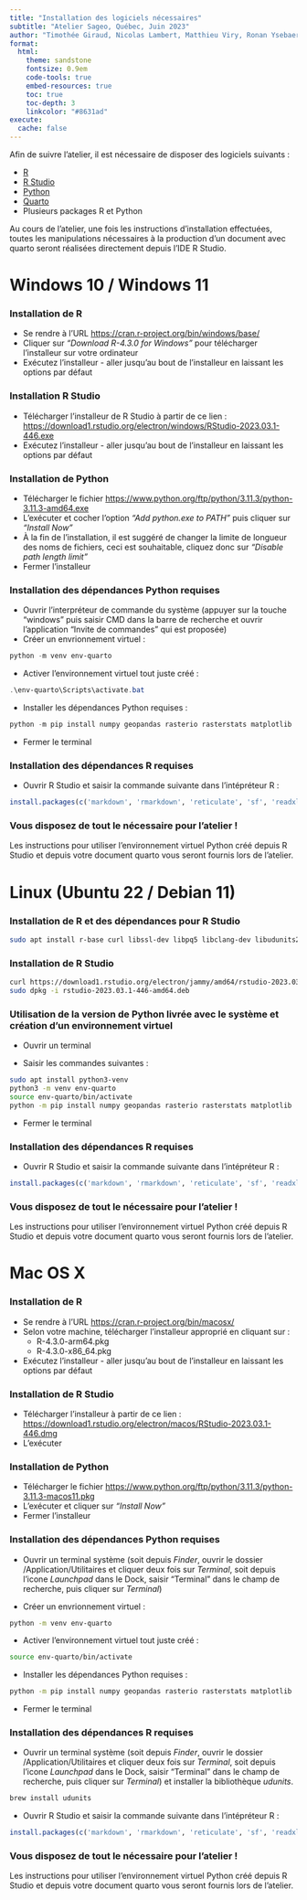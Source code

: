 ```yaml
---
title: "Installation des logiciels nécessaires"
subtitle: "Atelier Sageo, Québec, Juin 2023"
author: "Timothée Giraud, Nicolas Lambert, Matthieu Viry, Ronan Ysebaert (UAR RIATE, CNRS, Université Paris Cité)"
format:
  html:
    theme: sandstone
    fontsize: 0.9em
    code-tools: true
    embed-resources: true
    toc: true
    toc-depth: 3
    linkcolor: "#8631ad"
execute: 
  cache: false
---
```


Afin de suivre l'atelier, il est nécessaire de disposer des logiciels suivants :

- [R](https://www.r-project.org/)
- [R Studio](https://posit.co/download/rstudio-desktop/)
- [Python](https://www.python.org/)
- [Quarto](https://quarto.org/)
- Plusieurs packages R et Python

Au cours de l'atelier, une fois les instructions d'installation effectuées, toutes les manipulations nécessaires à la production d'un document avec quarto seront réalisées directement depuis l'IDE R Studio.

# Windows 10 / Windows 11

### Installation de R

- Se rendre à l'URL [https://cran.r-project.org/bin/windows/base/](https://cran.r-project.org/bin/windows/base/)
- Cliquer sur *"Download R-4.3.0 for Windows"* pour télécharger l'installeur sur votre ordinateur
- Exécutez l'installeur - aller jusqu'au bout de l'installeur en laissant les options par défaut

### Installation R Studio

- Télécharger l'installeur de R Studio à partir de ce lien : [https://download1.rstudio.org/electron/windows/RStudio-2023.03.1-446.exe](https://download1.rstudio.org/electron/windows/RStudio-2023.03.1-446.exe)
- Exécutez l'installeur - aller jusqu'au bout de l'installeur en laissant les options par défaut


### Installation de Python

- Télécharger le fichier [https://www.python.org/ftp/python/3.11.3/python-3.11.3-amd64.exe](https://www.python.org/ftp/python/3.11.3/python-3.11.3-amd64.exe)
- L'exécuter et cocher l'option *"Add python.exe to PATH"* puis cliquer sur *"Install Now"*
- À la fin de l'installation, il est suggéré de changer la limite de longueur des noms de fichiers, ceci est souhaitable, cliquez donc sur *"Disable path length limit"*
- Fermer l'installeur

### Installation des dépendances Python requises

- Ouvrir l'interpréteur de commande du système (appuyer sur la touche "windows" puis saisir CMD dans la barre de recherche et ouvrir l'application "Invite de commandes" qui est proposée)
- Créer un envrionnement virtuel :

```powershell
python -m venv env-quarto
```

- Activer l'environnement virtuel tout juste créé :

```powershell
.\env-quarto\Scripts\activate.bat
```

- Installer les dépendances Python requises :

```powershell
python -m pip install numpy geopandas rasterio rasterstats matplotlib
```

- Fermer le terminal

### Installation des dépendances R requises

- Ouvrir R Studio et saisir la commande suivante dans l'intépréteur R :

```r
install.packages(c('markdown', 'rmarkdown', 'reticulate', 'sf', 'readxl', 'mapsf'))
```

### Vous disposez de tout le nécessaire pour l'atelier !

Les instructions pour utiliser l'environnement virtuel Python créé depuis R Studio et depuis votre document quarto vous seront fournis lors de l'atelier.

# Linux (Ubuntu 22 / Debian 11)

### Installation de R et des dépendances pour R Studio

```bash
sudo apt install r-base curl libssl-dev libpq5 libclang-dev libudunits2-dev
```

### Installation de R Studio

```bash
curl https://download1.rstudio.org/electron/jammy/amd64/rstudio-2023.03.1-446-amd64.deb --output rstudio-2023.03.1-446-amd64.deb
sudo dpkg -i rstudio-2023.03.1-446-amd64.deb
```

### Utilisation de la version de Python livrée avec le système et création d'un environnement virtuel

- Ouvrir un terminal

- Saisir les commandes suivantes :

```bash
sudo apt install python3-venv
python3 -m venv env-quarto
source env-quarto/bin/activate
python -m pip install numpy geopandas rasterio rasterstats matplotlib
```

- Fermer le terminal

### Installation des dépendances R requises 

- Ouvrir R Studio et saisir la commande suivante dans l'intépréteur R :

```r
install.packages(c('markdown', 'rmarkdown', 'reticulate', 'sf', 'readxl', 'mapsf'))
```

### Vous disposez de tout le nécessaire pour l'atelier !

Les instructions pour utiliser l'environnement virtuel Python créé depuis R Studio et depuis votre document quarto vous seront fournis lors de l'atelier.


# Mac OS X

### Installation de R

- Se rendre à l'URL [https://cran.r-project.org/bin/macosx/](https://cran.r-project.org/bin/macosx/)
- Selon votre machine, télécharger l'installeur approprié en cliquant sur :
  * R-4.3.0-arm64.pkg
  * R-4.3.0-x86_64.pkg
- Exécutez l'installeur - aller jusqu'au bout de l'installeur en laissant les options par défaut

### Installation de R Studio

- Télécharger l'installeur à partir de ce lien : [https://download1.rstudio.org/electron/macos/RStudio-2023.03.1-446.dmg](https://download1.rstudio.org/electron/macos/RStudio-2023.03.1-446.dmg)
- L'exécuter


### Installation de Python

- Télécharger le fichier [https://www.python.org/ftp/python/3.11.3/python-3.11.3-macos11.pkg](https://www.python.org/ftp/python/3.11.3/python-3.11.3-macos11.pkg)
- L'exécuter et cliquer sur *"Install Now"*
- Fermer l'installeur


### Installation des dépendances Python requises

- Ouvrir un terminal système (soit depuis *Finder*, ouvrir le dossier /Application/Utilitaires et cliquer deux fois sur *Terminal*, soit depuis l'icone *Launchpad* dans le Dock, saisir "Terminal" dans le champ de recherche, puis cliquer sur *Terminal*)

- Créer un envrionnement virtuel :

```sh
python -m venv env-quarto
```

- Activer l'environnement virtuel tout juste créé :

```sh
source env-quarto/bin/activate
```

- Installer les dépendances Python requises :

```sh
python -m pip install numpy geopandas rasterio rasterstats matplotlib
```

- Fermer le terminal

### Installation des dépendances R requises

- Ouvrir un terminal système (soit depuis *Finder*, ouvrir le dossier /Application/Utilitaires et cliquer deux fois sur *Terminal*, soit depuis l'icone *Launchpad* dans le Dock, saisir "Terminal" dans le champ de recherche, puis cliquer sur *Terminal*) et installer la bibliothèque *udunits*.

```bash
brew install udunits
```

- Ouvrir R Studio et saisir la commande suivante dans l'intépréteur R :

```r
install.packages(c('markdown', 'rmarkdown', 'reticulate', 'sf', 'readxl', 'mapsf'))
```

### Vous disposez de tout le nécessaire pour l'atelier !

Les instructions pour utiliser l'environnement virtuel Python créé depuis R Studio et depuis votre document quarto vous seront fournis lors de l'atelier.